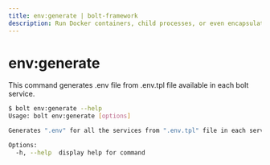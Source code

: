 ```yaml
---
title: env:generate | bolt-framework
description: Run Docker containers, child processes, or even encapsulate your entire project within a VM, all under one unified API.
---
```



<Meta title="References/CLI References/env:generate" />

# env:generate

This command generates .env file from .env.tpl file available in each bolt service.

```bash
$ bolt env:generate --help
Usage: bolt env:generate [options]

Generates ".env" for all the services from ".env.tpl" file in each service

Options:
  -h, --help  display help for command
```
